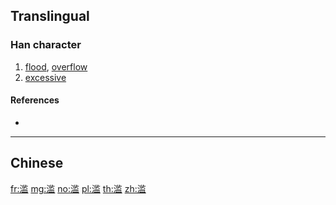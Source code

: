 {{character info/new}}
{{also|濫}}
==Translingual==

===Han character===
{{Han char|rn=85|rad=水|as=10|sn=13|four=|canj=ELIT|ids=⿰氵监}}

# [[flood]], [[overflow]]
# [[excessive]]

====References====
* {{Han ref|kx=0643.241|hdz=31698.020|uh=6EE5|ud=28389}}

----

==Chinese==
{{zh-see|濫}}

[[fr:滥]]
[[mg:滥]]
[[no:滥]]
[[pl:滥]]
[[th:滥]]
[[zh:滥]]